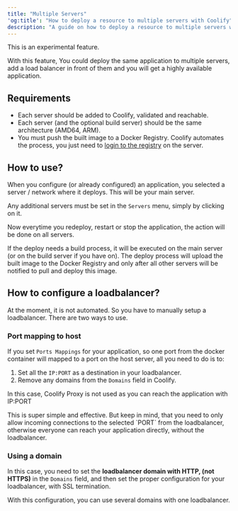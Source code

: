 ```yaml
---
title: "Multiple Servers"
'og:title': "How to deploy a resource to multiple servers with Coolify"
description: "A guide on how to deploy a resource to multiple servers with Coolify"
---
```


<Warning>
This is an experimental feature.
</Warning>

With this feature, You could deploy the same application to multiple servers, add a load balancer in front of them and you will get a highly available application.


## Requirements
- Each server should be added to Coolify, validated and reachable.
- Each server (and the optional build server) should be the same architecture (AMD64, ARM).
- You must push the built image to a Docker Registry. Coolify automates the process, you just need to [login to the registry](/knowledge-base/docker/registry#docker-credentials) on the server.


## How to use?
When you configure (or already configured) an application, you selected a server / network where it deploys. This will be your main server.

Any additional servers must be set in the `Servers` menu, simply by clicking on it.

Now everytime you redeploy, restart or stop the application, the action will be done on all servers. 

If the deploy needs a build process, it will be executed on the main server (or on the build server if you have on). The deploy process will upload the built image to the Docker Registry and only after all other servers will be notified to pull and deploy this image.

## How to configure a loadbalancer?
At the moment, it is not automated. So you have to manually setup a loadbalancer. There are two ways to use.

### Port mapping to host
If you set `Ports Mappings` for your application, so one port from the docker container will mapped to a port on the host server, all you need to do is to:

1. Set all the `IP:PORT` as a destination in your loadbalancer.
2. Remove any domains from the `Domains` field in Coolify.

In this case, Coolify Proxy is not used as you can reach the application with IP:PORT

<Tip>
This is super simple and effective. But keep in mind, that you need to only allow incoming connections to the selected `PORT` from the loadbalancer, otherwise everyone can reach your application directly, without the loadbalancer.
</Tip>

### Using a domain
In this case, you need to set the **loadbalancer domain with HTTP, (not HTTPS)** in the `Domains` field, and then set the proper configuration for your loadbalancer, with SSL termination.

With this configuration, you can use several domains with one loadbalancer.


